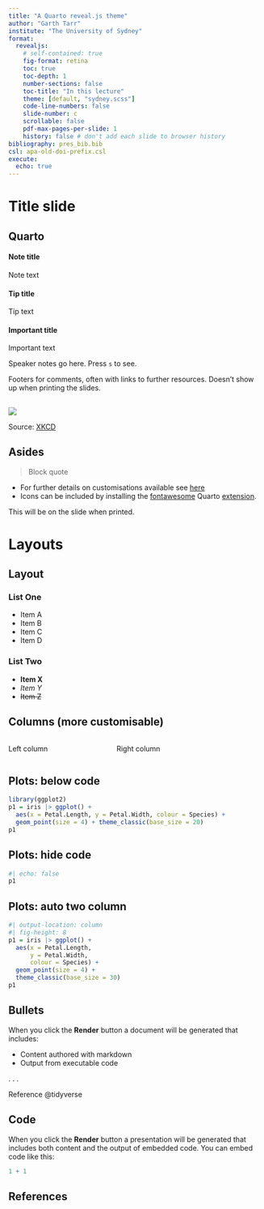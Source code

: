 ```yaml
---
title: "A Quarto reveal.js theme"
author: "Garth Tarr"
institute: "The University of Sydney"
format:
  revealjs:
    # self-contained: true
    fig-format: retina
    toc: true
    toc-depth: 1
    number-sections: false
    toc-title: "In this lecture"
    theme: [default, "sydney.scss"]
    code-line-numbers: false
    slide-number: c
    scrollable: false
    pdf-max-pages-per-slide: 1
    history: false # don't add each slide to browser history
bibliography: pres_bib.bib
csl: apa-old-doi-prefix.csl
execute:
  echo: true
---
```


# Title slide

## Quarto

:::{.callout-note}
#### Note title
Note text
:::

:::{.callout-tip}
#### Tip title
Tip text
:::

:::{.callout-important}
#### Important title
Important text
:::


::: notes
Speaker notes go here. Press `s` to see. 
:::


::: footer
Footers for comments, often with links to further resources. Doesn't show up when printing the slides.
:::

## {#xkcd-selection-bias data-menu-title="Selection bias" background="black"}

![](xkcd_selection_bias.png){fig-align="center" fig-alt="We carefully sampled the general population and found that most people are familiar with acquiescence bias."}

::: footer
Source: [XKCD](https://xkcd.com/2618/)
:::

## Asides

> Block quote

- For further details on customisations available see [here](https://quarto.org/docs/presentations/revealjs/)
- Icons can be included by installing the [fontawesome](https://github.com/quarto-ext/fontawesome) Quarto [extension](https://quarto.org/docs/extensions/).

::: aside
This will be on the slide when printed.
:::

# Layouts

## Layout

::: {layout-ncol="2"}
### List One

-   [Item A]{.blue}
-   [Item B]{.red}
-   [Item C]{.purple}
-   Item D

### List Two

-   **Item X**
-   *Item Y*
-   ~~Item Z~~
:::

## Columns (more customisable)

::: columns
::: {.column width="40%"}
Left column
:::

::: {.column width="60%"}
Right column
:::
:::

## Plots: below code

```r
library(ggplot2)
p1 = iris |> ggplot() +
  aes(x = Petal.Length, y = Petal.Width, colour = Species) + 
  geom_point(size = 4) + theme_classic(base_size = 20)
p1
```

## Plots: hide code

```r
#| echo: false
p1
```

## Plots: auto two column

```r
#| output-location: column
#| fig-height: 8
p1 = iris |> ggplot() +
  aes(x = Petal.Length, 
      y = Petal.Width, 
      colour = Species) + 
  geom_point(size = 4) + 
  theme_classic(base_size = 30)
p1
```



## Bullets

When you click the **Render** button a document will be generated that includes:

-   Content authored with markdown
-   Output from executable code

. . .

Reference @tidyverse

## Code

When you click the **Render** button a presentation will be generated that includes both content and the output of embedded code. You can embed code like this:

```r
1 + 1
```

## References
